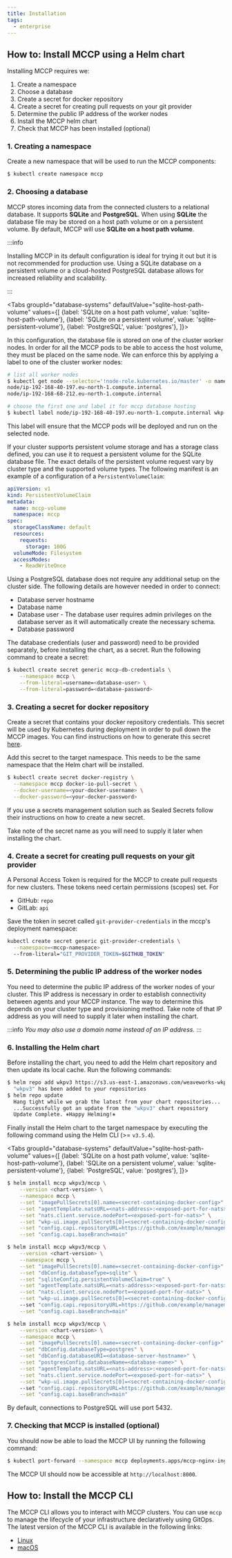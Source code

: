 ```yaml
---
title: Installation
tags:
  - enterprise
---
```



## How to: Install MCCP using a Helm chart <TierLabel tiers="enterprise" />

Installing MCCP requires we:

1. Create a namespace
2. Choose a database
3. Create a secret for docker repository
4. Create a secret for creating pull requests on your git provider
5. Determine the public IP address of the worker nodes
6. Install the MCCP helm chart
7. Check that MCCP has been installed (optional)

### 1. Creating a namespace

Create a new namespace that will be used to run the MCCP components:

```bash
$ kubectl create namespace mccp
```

### 2. Choosing a database

MCCP stores incoming data from the connected clusters to a relational database. It supports **SQLite** and **PostgreSQL**. When using **SQLite** the database file may be stored on a host path volume or on a persistent volume. By default, MCCP will use **SQLite on a host path volume**.

:::info

Installing MCCP in its default configuration is ideal for trying it out but it is not recommended for production use. Using a SQLite database on a persistent volume or a cloud-hosted PostgreSQL database allows for increased reliability and scalability.

:::

<Tabs
  groupId="database-systems"
  defaultValue="sqlite-host-path-volume"
  values={[
    {label: 'SQLite on a host path volume', value: 'sqlite-host-path-volume'},
    {label: 'SQLite on a persistent volume', value: 'sqlite-persistent-volume'},
    {label: 'PostgreSQL', value: 'postgres'},
  ]}>
<TabItem value="sqlite-host-path-volume">

In this configuration, the database file is stored on one of the cluster worker nodes. In order for all the MCCP pods to be able to access the host volume, they must be placed on the same node. We can enforce this by applying a label to one of the cluster worker nodes:

```bash
# list all worker nodes
$ kubectl get node --selector='!node-role.kubernetes.io/master' -o name
node/ip-192-168-40-197.eu-north-1.compute.internal
node/ip-192-168-68-212.eu-north-1.compute.internal

# choose the first one and label it for mccp database hosting
$ kubectl label node/ip-192-168-40-197.eu-north-1.compute.internal wkp-database-volume-node=true
```

This label will ensure that the MCCP pods will be deployed and run on the selected node.

  </TabItem>
  <TabItem value="sqlite-persistent-volume">

If your cluster supports persistent volume storage and has a storage class defined, you can use it to request a persistent volume for the SQLite database file. The exact details of the persistent volume request vary by cluster type and the supported volume types. The following manifest is an example of a configuration of a `PersistentVolumeClaim`:

```yaml
apiVersion: v1
kind: PersistentVolumeClaim
metadata:
  name: mccp-volume
  namespace: mccp
spec:
  storageClassName: default
  resources:
    requests:
      storage: 100G
  volumeMode: Filesystem
  accessModes:
    - ReadWriteOnce
```

  </TabItem>
  <TabItem value="postgres">

Using a PostgreSQL database does not require any additional setup on the cluster side. The following details are however needed in order to connect:

- Database server hostname
- Database name
- Database user - The database user requires admin privileges on the database server as it will automatically create the necessary schema.
- Database password

The database credentials (user and password) need to be provided separately, before
installing the chart, as a secret. Run the following command to create a secret:

```bash
$ kubectl create secret generic mccp-db-credentials \
    --namespace mccp \
    --from-literal=username=<database-user> \
    --from-literal=password=<database-password>
```

  </TabItem>
</Tabs>

### 3. Creating a secret for docker repository

Create a secret that contains your docker repository credentials. This secret will be used by Kubernetes during deployment in order to pull down the MCCP images. You can find instructions on how to generate this secret [here](https://kubernetes.io/docs/tasks/configure-pod-container/pull-image-private-registry/).

Add this secret to the target namespace. This needs to be the same namespace that the Helm chart will be installed.

```bash
$ kubectl create secret docker-registry \
  --namespace mccp docker-io-pull-secret \
  --docker-username=<your-docker-username> \
  --docker-password=<your-docker-password>
```

If you use a secrets management solution such as Sealed Secrets follow their instructions on how to create a new secret.

Take note of the secret name as you will need to supply it later when installing the chart.

### 4. Create a secret for creating pull requests on your git provider

A Personal Access Token is required for the MCCP to create pull requests for new clusters. These tokens need certain permissions (scopes) set. For

- GitHub: `repo`
- GitLab: `api`

Save the token in secret called `git-provider-credentials` in the mccp's deployment namespace:

```bash
kubectl create secret generic git-provider-credentials \
  --namespace=<mccp-namespace>
  --from-literal="GIT_PROVIDER_TOKEN=$GITHUB_TOKEN"
```

### 5. Determining the public IP address of the worker nodes

You need to determine the public IP address of the worker nodes of your cluster. This IP address is necessary in order to establish connectivity between agents and your MCCP instance. The way to determine this depends on your cluster type and provisioning method. Take note of that IP address as you will need to supply it later when installing the chart.

:::info
_You may also use a domain name instead of an IP address._
:::

### 6. Installing the Helm chart

Before installing the chart, you need to add the Helm chart repository and then update its local cache. Run the following commands:

```bash
$ helm repo add wkpv3 https://s3.us-east-1.amazonaws.com/weaveworks-wkp/charts-v3
  "wkpv3" has been added to your repositories
$ helm repo update
  Hang tight while we grab the latest from your chart repositories...
  ...Successfully got an update from the "wkpv3" chart repository
  Update Complete. ⎈Happy Helming!⎈
```

Finally install the Helm chart to the target namespace by executing the following command using the Helm CLI (>= `v3.5.4`).

<Tabs
  groupId="database-systems"
  defaultValue="sqlite-host-path-volume"
  values={[
    {label: 'SQLite on a host path volume', value: 'sqlite-host-path-volume'},
    {label: 'SQLite on a persistent volume', value: 'sqlite-persistent-volume'},
    {label: 'PostgreSQL', value: 'postgres'},
  ]}>
<TabItem value="sqlite-host-path-volume">

```bash
$ helm install mccp wkpv3/mccp \
    --version <chart-version> \
    --namespace mccp \
    --set "imagePullSecrets[0].name=<secret-containing-docker-config>" \
    --set "agentTemplate.natsURL=<nats-address>:<exposed-port-for-nats>" \
    --set "nats.client.service.nodePort=<exposed-port-for-nats>" \
    --set "wkp-ui.image.pullSecrets[0]=<secret-containing-docker-config>" \
    --set "config.capi.repositoryURL=https://github.com/example/management-repo" \
    --set "config.capi.baseBranch=main"
```

  </TabItem>
  <TabItem value="sqlite-persistent-volume">

```bash
$ helm install mccp wkpv3/mccp \
    --version <chart-version> \
    --namespace mccp \
    --set "imagePullSecrets[0].name=<secret-containing-docker-config>" \
    --set "dbConfig.databaseType=sqlite" \
    --set "sqliteConfig.persistentVolumeClaim=true" \
    --set "agentTemplate.natsURL=<nats-address>:<exposed-port-for-nats>" \
    --set "nats.client.service.nodePort=<exposed-port-for-nats>" \
    --set "wkp-ui.image.pullSecrets[0]=<secret-containing-docker-config>"
    --set "config.capi.repositoryURL=https://github.com/example/management-repo" \
    --set "config.capi.baseBranch=main"
```

  </TabItem>
  <TabItem value="postgres">

```bash
$ helm install mccp wkpv3/mccp \
    --version <chart-version> \
    --namespace mccp \
    --set "imagePullSecrets[0].name=<secret-containing-docker-config>" \
    --set "dbConfig.databaseType=postgres" \
    --set "dbConfig.databaseURI=<database-server-hostname>" \
    --set "postgresConfig.databaseName=<database-name>" \
    --set "agentTemplate.natsURL=<nats-address>:<exposed-port-for-nats>" \
    --set "nats.client.service.nodePort=<exposed-port-for-nats>" \
    --set "wkp-ui.image.pullSecrets[0]=<secret-containing-docker-config>"
    --set "config.capi.repositoryURL=https://github.com/example/management-repo" \
    --set "config.capi.baseBranch=main"
```

By default, connections to PostgreSQL will use port 5432.

  </TabItem>
</Tabs>

### 7. Checking that MCCP is installed (optional)

You should now be able to load the MCCP UI by running the following command:

```bash
$ kubectl port-forward --namespace mccp deployments.apps/mccp-nginx-ingress-controller 8000:80
```

The MCCP UI should now be accessible at `http://localhost:8000`.

## How to: Install the MCCP CLI <TierLabel tiers="enterprise" />

The MCCP CLI allows you to interact with MCCP clusters. You can use `mccp` to manage the lifecycle of your infrastructure declaratively using GitOps. The latest version of the MCCP CLI is available in the following links:

- [Linux](https://weaveworks-wkp.s3.amazonaws.com/mccp-master-linux-amd64)
- [macOS](https://weaveworks-wkp.s3.amazonaws.com/mccp-master-darwin-amd64)
